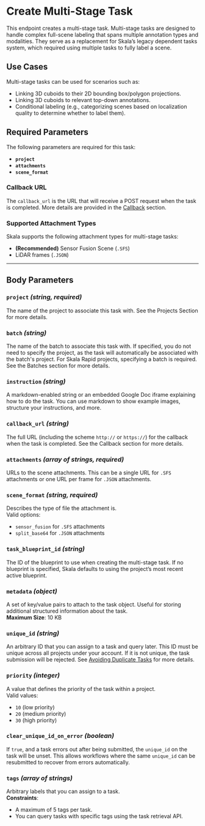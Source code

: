 # Create Multi-Stage Task

This endpoint creates a multi-stage task. Multi-stage tasks are designed to handle complex full-scene labeling that spans multiple annotation types and modalities. They serve as a replacement for Skala’s legacy dependent tasks system, which required using multiple tasks to fully label a scene.

## Use Cases

Multi-stage tasks can be used for scenarios such as:

- Linking 3D cuboids to their 2D bounding box/polygon projections.
- Linking 3D cuboids to relevant top-down annotations.
- Conditional labeling (e.g., categorizing scenes based on localization quality to determine whether to label them).

## Required Parameters

The following parameters are required for this task:

- **`project`**
- **`attachments`**
- **`scene_format`**

### Callback URL

The `callback_url` is the URL that will receive a POST request when the task is completed. More details are provided in the [Callback](#callback) section.

### Supported Attachment Types

Skala supports the following attachment types for multi-stage tasks:

- **(Recommended)** Sensor Fusion Scene (`.SFS`)
- LiDAR frames (`.JSON`)

---

## Body Parameters

### **`project`** _(string, required)_

The name of the project to associate this task with. See the Projects Section for more details.

### **`batch`** _(string)_

The name of the batch to associate this task with. If specified, you do not need to specify the project, as the task will automatically be associated with the batch's project. For Skala Rapid projects, specifying a batch is required. See the Batches section for more details.

### **`instruction`** _(string)_

A markdown-enabled string or an embedded Google Doc iframe explaining how to do the task. You can use markdown to show example images, structure your instructions, and more.

### **`callback_url`** _(string)_

The full URL (including the scheme `http://` or `https://`) for the callback when the task is completed. See the Callback section for more details.

### **`attachments`** _(array of strings, required)_

URLs to the scene attachments. This can be a single URL for `.SFS` attachments or one URL per frame for `.JSON` attachments.

### **`scene_format`** _(string, required)_

Describes the type of file the attachment is.  
Valid options:

- `sensor_fusion` for `.SFS` attachments
- `split_base64` for `.JSON` attachments

### **`task_blueprint_id`** _(string)_

The ID of the blueprint to use when creating the multi-stage task. If no blueprint is specified, Skala defaults to using the project’s most recent active blueprint.

### **`metadata`** _(object)_

A set of key/value pairs to attach to the task object. Useful for storing additional structured information about the task.  
**Maximum Size**: 10 KB

### **`unique_id`** _(string)_

An arbitrary ID that you can assign to a task and query later. This ID must be unique across all projects under your account. If it is not unique, the task submission will be rejected. See [Avoiding Duplicate Tasks](#avoiding-duplicate-tasks) for more details.

### **`priority`** _(integer)_

A value that defines the priority of the task within a project.  
Valid values:

- `10` (low priority)
- `20` (medium priority)
- `30` (high priority)

### **`clear_unique_id_on_error`** _(boolean)_

If `true`, and a task errors out after being submitted, the `unique_id` on the task will be unset. This allows workflows where the same `unique_id` can be resubmitted to recover from errors automatically.

### **`tags`** _(array of strings)_

Arbitrary labels that you can assign to a task.  
**Constraints**:

- A maximum of 5 tags per task.
- You can query tasks with specific tags using the task retrieval API.
